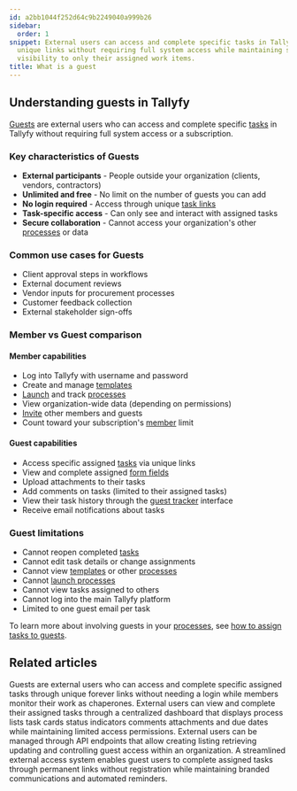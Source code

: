 ```yaml
---
id: a2bb1044f252d64c9b2249040a999b26
sidebar:
  order: 1
snippet: External users can access and complete specific tasks in Tallyfy through
  unique links without requiring full system access while maintaining secure limited
  visibility to only their assigned work items.
title: What is a guest
---
```


## Understanding guests in Tallyfy

[Guests](/products/pro/documenting/guests/) are external users who can access and complete specific [tasks](/products/pro/tracking-and-tasks/tasks/) in Tallyfy without requiring full system access or a subscription.

### Key characteristics of Guests

- **External participants** - People outside your organization (clients, vendors, contractors)
- **Unlimited and free** - No limit on the number of guests you can add
- **No login required** - Access through unique [task links](/products/pro/documenting/guests/how-to-find-a-guest-task-link-in-tallyfy/)
- **Task-specific access** - Can only see and interact with assigned tasks
- **Secure collaboration** - Cannot access your organization's other [processes](/products/pro/tracking-and-tasks/processes/) or data

### Common use cases for Guests

- Client approval steps in workflows
- External document reviews
- Vendor inputs for procurement processes
- Customer feedback collection
- External stakeholder sign-offs

### Member vs Guest comparison

#### Member capabilities
- Log into Tallyfy with username and password
- Create and manage [templates](/products/pro/documenting/templates/)
- [Launch](/products/pro/launching/) and track [processes](/products/pro/tracking-and-tasks/processes/)
- View organization-wide data (depending on permissions)
- [Invite](/products/pro/documenting/members/how-to-invite-and-activate-members-on-tallyfy/) other members and guests
- Count toward your subscription's [member](/products/pro/documenting/members/) limit

#### Guest capabilities
- Access specific assigned [tasks](/products/pro/tracking-and-tasks/tasks/) via unique links
- View and complete assigned [form fields](/products/pro/tracking-and-tasks/tasks/what-are-form-fields-in-tallyfy/)
- Upload attachments to their tasks
- Add comments on tasks (limited to their assigned tasks)
- View their task history through the [guest tracker](/products/pro/documenting/guests/how-can-guests-monitor-their-processes-on-tallyfy/) interface
- Receive email notifications about tasks

### Guest limitations
- Cannot reopen completed [tasks](/products/pro/tracking-and-tasks/tasks/)
- Cannot edit task details or change assignments
- Cannot view [templates](/products/pro/documenting/templates/) or other [processes](/products/pro/tracking-and-tasks/processes/)
- Cannot [launch processes](/products/pro/launching/)
- Cannot view tasks assigned to others
- Cannot log into the main Tallyfy platform
- Limited to one guest email per task

To learn more about involving guests in your [processes](/products/pro/tracking-and-tasks/processes/), see [how to assign tasks to guests](/products/pro/documenting/guests/how-can-i-assign-tasks-to-guest-users-in-tallyfy/).


## Related articles
<CardGrid>
<LinkTitleCard header="<b>Documenting > Guests</b>" href="/products/pro/documenting/guests/" > Guests are external users who can access and complete specific assigned tasks through unique forever links without needing a login while members monitor their work as chaperones. </LinkTitleCard>
<LinkTitleCard header="<b>Guests > The guest view</b>" href="/products/pro/documenting/guests/how-can-guests-monitor-their-processes-on-tallyfy/" > External users can view and complete their assigned tasks through a centralized dashboard that displays process lists task cards status indicators comments attachments and due dates while maintaining limited access permissions. </LinkTitleCard>
<LinkTitleCard header="<b>Code Samples > Managing guests</b>" href="/products/pro/integrations/open-api/code-samples/guests/" > External users can be managed through API endpoints that allow creating listing retrieving updating and controlling guest access within an organization. </LinkTitleCard>
<LinkTitleCard header="<b>Features > Customer facing</b>" href="/products/pro/tutorials/features/customer-facing/" > A streamlined external access system enables guest users to complete assigned tasks through permanent links without registration while maintaining branded communications and automated reminders. </LinkTitleCard>
</CardGrid>
